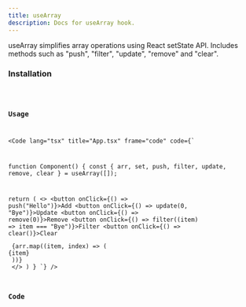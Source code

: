 ```yaml
---
title: useArray
description: Docs for useArray hook.
---
```



useArray simplifies array operations using React setState API. Includes methods such as "push", "filter", "update", "remove" and "clear".

### Installation

<Code code="npx rabbithook@latest add use-array" lang="bash" frame={false} />

### Usage
<Code
  lang="tsx"
  title="App.tsx"
  frame="code"
  code={`

function Component() {
  const { arr, set, push, filter, update, remove, clear } = useArray([]);

  return (
    <>
      <button onClick={() => push("Hello")}>Add</button>
      <button onClick={() => update(0, "Bye")}>Update</button>
      <button onClick={() => remove(0)}>Remove</button>
      <button onClick={() => filter((item) => item === "Bye")}>Filter</button>
      <button onClick={() => clear()}>Clear</button>
      <div>
        {arr.map((item, index) => (
          <div key={index}>{item}</div>
        ))}
      </div>
    </>
  )
}
`}
/>

### Code
<Tabs>
  <TabItem label="Typescript">
    <Code
      lang="ts"
      title="use-array.ts"
      frame="code"
      code={hookTypescript}
    />
  </TabItem>
  <TabItem label="Javascript">
    <Code
      lang="js"
      title="use-array.js"
      frame="code"
      code={hookJavascript}
    />
  </TabItem>
</Tabs>

